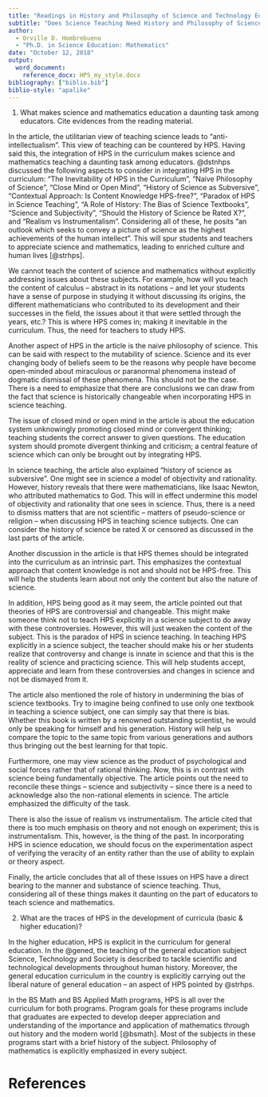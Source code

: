 ```yaml
---
title: "Readings in History and Philosophy of Science and Technology Education:"
subtitle: "Does Science Teaching Need History and Philosophy of Science *by Peter Slezak*"
author:
  - Orville D. Hombrebueno
  - "Ph.D. in Science Education: Mathematics"
date: "October 12, 2018"
output:
  word_document:
    reference_docx: HPS_my_style.docx
bibliography: ["biblio.bib"]
biblio-style: "apalike"
---
```


1. What makes science and mathematics education a daunting task among educators. Cite evidences from the reading material.

In the article, the utilitarian view of teaching science leads to "anti-intellectualism". This view of teaching can be countered by HPS. Having said this, the integration of HPS in the curriculum makes science and mathematics teaching a daunting task among educators. @dstnhps discussed the following aspects to consider in integrating HPS in the curriculum: "The Inevitability of HPS in the Curriculum", "Naive Philosophy of Science", "Close Mind or Open Mind", "History of Science as Subversive", "Contextual Approach: Is Content Knowledge HPS-free?", "Paradox of HPS in Science Teaching", "A Role of History: The Bias of Science Textbooks", "Science and Subjectivity", "Should the History of Science be Rated X?", and "Realism vs Instrumentalism". Considering all of these, he posits "an outlook which seeks to convey a picture of science as the highest achievements of the human intellect". This will spur students and teachers to appreciate science and mathematics, leading to enriched culture and human lives [@strhps].

We cannot teach the content of science and mathematics without explicitly addressing issues about these subjects. For example, how will you teach the content of calculus -- abstract in its notations -- and let your students have a sense of purpose in studying it without discussing its origins, the different mathematicians who contributed to its development and their successes in the field, the issues about it that were settled through the years, etc.? This is where HPS comes in; making it inevitable in the curriculum. Thus, the need for teachers to study HPS.

Another aspect of HPS in the article is the naive philosophy of science. This can be said with respect to the mutability of science. Science and its ever changing body of beliefs seem to be the reasons why people have become open-minded about miraculous or paranormal phenomena instead of dogmatic dismissal of these phenomena. This should not be the case. There is a need to emphasize that there are conclusions we can draw from the fact that science is historically changeable when incorporating HPS in science teaching.

The issue of closed mind or open mind in the article is about the education system unknowingly promoting closed mind or convergent thinking; teaching students the correct answer to given questions. The education system should promote divergent thinking and criticism; a central feature of science which can only be brought out by integrating HPS.

In science teaching, the article also explained "history of science as subversive". One might see in science a model of objectivity and rationality. However, history reveals that there were mathematicians, like Isaac Newton, who attributed mathematics to God. This will in effect undermine this model of objectivity and rationality that one sees in science. Thus, there is a need to dismiss matters that are not scientific -- matters of pseudo-science or religion -- when discussing HPS in teaching science subjects. One can consider the history of science be rated X or censored as discussed in the last parts of the article.

Another discussion in the article is that HPS themes should be integrated into the curriculum as an intrinsic part. This emphasizes the contextual approach that content knowledge is not and should not be HPS-free. This will help the students learn about not only the content but also the nature of science.

In addition, HPS being good as it may seem, the article pointed out that theories of HPS are controversial and changeable. This might make someone think not to teach HPS explicitly in a science subject to do away with these controversies. However, this will just weaken the content of the subject. This is the paradox of HPS in science teaching. In teaching HPS explicitly in a science subject, the teacher should make his or her students realize that controversy and change is innate in science and that this is the reality of science and practicing science. This will help students accept, appreciate and learn from these controversies and changes in science and not be dismayed from it.

The article also mentioned the role of history in undermining the bias of science textbooks. Try to imagine being confined to use only one textbook in teaching a science subject, one can simply say that there is bias. Whether this book is written by a renowned outstanding scientist, he would only be speaking for himself and his generation. History will help us compare the topic to the same topic from various generations and authors thus bringing out the best learning for that topic.

Furthermore, one may view science as the product of psychological and social forces rather that of rational thinking. Now, this is in contrast with science being fundamentally objective. The article points out the need to reconcile these things -- science and subjectivity -- since there is a need to acknowledge also the non-rational elements in science. The article emphasized the difficulty of the task.

There is also the issue of realism vs instrumentalism. The article cited that there is too much emphasis on theory and not enough on experiment; this is instrumentalism. This, however, is the thing of the past. In incorporating HPS in science education, we should focus on the experimentation aspect of verifying the veracity of an entity rather than the use of ability to explain or theory aspect.

Finally, the article concludes that all of these issues on HPS have a direct bearing to the manner and substance of science teaching. Thus, considering all of these things makes it daunting on the part of educators to teach science and mathematics. 

2. What are the traces of HPS in the development of curricula (basic & higher education)?

In the higher education, HPS is explicit in the curriculum for general education. In the @gened, the teaching of the general education subject Science, Technology and Society is described to tackle scientific and technological developments throughout human history. Moreover, the general education curriculum in the country is explicitly carrying out the liberal nature of general education -- an aspect of HPS pointed by @strhps.

In the BS Math and BS Applied Math programs, HPS is all over the curriculum for both programs. Program goals for these programs include that graduates are expected to develop deeper appreciation and understanding of the importance and application of mathematics through out history and the modern world [@bsmath]. Most of the subjects in these programs start with a brief history of the subject. Philosophy of mathematics is explicitly emphasized in every subject.



# References